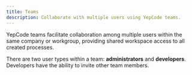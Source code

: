 ```yaml
---
title: Teams
description: Collaborate with multiple users using YepCode teams.
---
```



YepCode teams facilitate collaboration among multiple users within the same company or workgroup, providing shared workspace access to all created processes.

<Screenshot src="team-members.png" />

There are two user types within a team: **administrators** and **developers**. Developers have the ability to invite other team members.
